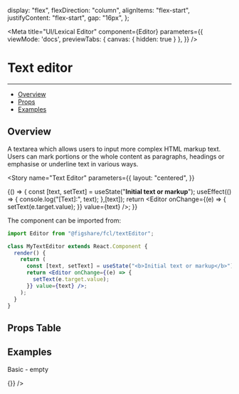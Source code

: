 

  display: "flex",
  flexDirection: "column",
  alignItems: "flex-start",
  justifyContent: "flex-start",
  gap: "16px",
};

<Meta
  title="UI/Lexical Editor" 
  component={Editor} 
  parameters={{
    viewMode: 'docs',
    previewTabs: { 
      canvas: { hidden: true } 
     },
  }}
/>

# Text editor
---
- [Overview](#overview)
- [Props](#props-table)
- [Examples](#examples)

## Overview

A textarea which allows users to input more complex HTML markup text. 
Users can mark portions or the whole content as paragraphs, headings or emphasise or underline text in various ways.

<Story 
  name="Text Editor" 
  parameters={{
    layout: "centered",
  }}
>
  {() => {
      const [text, setText] = useState("<b>Initial text or markup</b>");
      useEffect(() => {
        console.log("[Text]:", text);
      },[text]);
      return <Editor onChange={(e) => {
        setText(e.target.value);
      }} value={text} />;
  }}
</Story>

The component can be imported from:

```jsx
import Editor from "@figshare/fcl/textEditor";

class MyTextEditor extends React.Component {
  render() {
    return (
      const [text, setText] = useState("<b>Initial text or markup</b>");
      return <Editor onChange={(e) => {
        setText(e.target.value);
      }} value={text} />;
    );
  }
}
```

## Props Table

<ArgsTable of={Editor} />

## Examples

<Canvas>
  <div style={canvasStyle}>
    <p>Basic - empty</p>
    <Editor
      placeholder="Type a text..."
      onChange={() => {}}
    />
  </div>
</Canvas>
